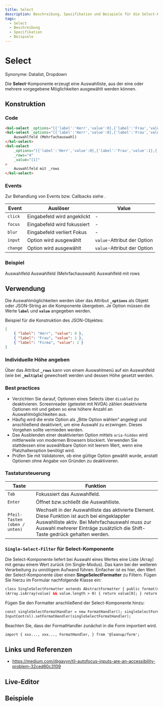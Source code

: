 ```yaml
---
title: Select
description: Beschreibung, Spezifikation und Beispiele für die Select-Komponente.
tags:
  - Select
  - Beschreibung
  - Spezifikation
  - Beispiele
---
```



# Select

Synonyme: Datalist, Dropdown

Die **Select**-Komponente erzeugt eine Auswahlliste, aus der eine oder mehrere vorgegebene Möglichkeiten ausgewählt werden können.

## Konstruktion

### Code

```html
<kol-select _options="[{'label':'Herr','value':0},{'label':'Frau','value':1},{'label':'Firma','value':2}]" _value="[1]"> Auswahlfeld </kol-select>
<kol-select _options="[{'label':'Herr','value':0},{'label':'Frau','value':1},{'label':'Firma','value':2}]" _multiple _value="[0,2]">
	Auswahlfeld (Mehrfachauswahl)
</kol-select>
<kol-select
	_options="[{'label':'Herr','value':0},{'label':'Frau','value':1},{'label':'Firma','value':2},{'label':'Herr','value':3},{'label':'Frau','value':4},{'label':'Firma','value':5}]"
	_rows="4"
	_value="[1]"
>
	Auswahlfeld mit _rows
</kol-select>
```

### Events

Zur Behandlung von Events bzw. Callbacks siehe <kol-link _label="Events" _href="../concepts/events" />.

| Event    | Auslöser                    | Value                       |
|----------|-----------------------------|-----------------------------|
| `click`  | Eingabefeld wird angeklickt | -                           |
| `focus`  | Eingabefeld wird fokussiert | -                           |
| `blur`   | Eingabefeld verliert Fokus  | -                           |
| `input`  | Option wird ausgewählt      | `value`-Attribut der Option |
| `change` | Option wird ausgewählt      | `value`-Attribut der Option |

### Beispiel

<kol-select _options="[{'label':'Herr','value':0},{'label':'Frau','value':1},{'label':'Firma','value':2}]" _value="[1]"> Auswahlfeld </kol-select>
<kol-select _options="[{'label':'Herr','value':0},{'label':'Frau','value':1},{'label':'Firma','value':2}]" _multiple _value="[0,2]">
	Auswahlfeld (Mehrfachauswahl)
</kol-select>
<kol-select _options="[{'label':'Herr','value':0},{'label':'Frau','value':1},{'label':'Firma','value':2},{'label':'Herr','value':3},{'label':'Frau','value':4},{'label':'Firma','value':5}]" _rows="4" _value="[1]">Auswahlfeld mit rows</kol-select>

## Verwendung

Die Auswahlmöglichkeiten werden über das Attribut **`_options`** als Objekt oder JSON-String an die Komponente übergeben. Je Option müssen die Werte **`label`** und **`value`** angegeben werden.

Beispiel für die Konstruktion des JSON-Objektes:

```json
[
	{ "label": "Herr", "value": 0 },
	{ "label": "Frau", "value": 1 },
	{ "label": "Firma", "value": 2 }
]
```

### Individuelle Höhe angeben

Über das Attribut **`_rows`** kann von einem Auswahlmenü auf ein Auswahlfeld (wie bei **`_multiple`**) gewechselt werden und dessen Höhe gesetzt werden.

### Best practices

- Verzichten Sie darauf, Optionen eines Selects über `disabled` zu deaktivieren. Screenreader (getestet mit NVDA) zählen deaktivierte Optionen mit und geben so eine höhere Anzahl an Auswahlmöglichkeiten aus.
- Häufig wird die erste Option als „Bitte Option wählen“ angelegt und anschließend deaktiviert, um eine Auswahl zu erzwingen. Dieses Vorgehen sollte vermieden werden.
- Das Ausblenden einer deaktivierten Option mittels `aria-hidden` wird mittlerweile von modernen Browsern blockiert. Verwenden Sie stattdessen eine auswählbare Option mit leerem Wert, wenn eine Platzhalteroption benötigt wird.
- Prüfen Sie mit Validatoren, ob eine gültige Option gewählt wurde, anstatt Optionen ohne Angabe von Gründen zu deaktivieren.

<!-- ## Barrierefreiheit -->

### Tastatursteuerung

| Taste                         | Funktion                                                                                                                                                                                                                      |
| ----------------------------- | ----------------------------------------------------------------------------------------------------------------------------------------------------------------------------------------------------------------------------- |
| `Tab`                         | Fokussiert das Auswahlfeld.                                                                                                                                                                                                   |
| `Enter`                       | Öffnet bzw.schließt die Auswahlliste.                                                                                                                                                                                         |
| `Pfeil-Tasten (oben / unten)` | Wechselt in der Auswahlliste das aktivierte Element. Diese Funktion ist auch bei eingeklappter Auswahlliste aktiv. Bei Mehrfachauswahl muss zur Auswahl mehrerer Einträge zusätzlich die Shift-Taste gedrück gehalten werden. |

### `Single-Select-Filter` für Select-Komponente

Die Select-Komponente liefert bei Auswahl eines Wertes eine Liste (Array) mit genau einem
Wert zurück (im Single-Modus). Das kann bei der weiteren Verarbeitung zu unnötigem Aufwand führen. Einfacher ist es hier, den Wert der Select-Komponente über einen <b>SingeSelectFormatter</b> zu Filtern. Fügen Sie hierzu im Formular nachfolgende Klasse ein:

```html
class SingleSelectFormatter extends AbstractFormatter { public format(value: unknown): unknown { return [value]; } public parse(value: unknown): unknown { if
(Array.isArray(value) && value.length > 0) { return value[0]; } return value; } }
```

Fügen Sie den Formatter anschließend der Select-Komponente hinzu:

```html
const singleSelectFormatHandler = new FormatHandler(); singleSelectFormatHandler.formatters.add([new SingleSelectFormatter()]); (this.getInput('kategorie') as
InputControl).setFormatHandler(singleSelectFormatHandler);
```

Beachten Sie, dass der FormatHandler zunächst in die Form importiert wird.

```html
import { xxx..., xxx..., FormatHandler, } from '@leanup/form';
```

## Links und Referenzen

- https://medium.com/@gavyn/til-autofocus-inputs-are-an-accessibility-problem-32ced60c3109

<Readme />

<ExampleLink component="select" />

## Live-Editor

<LiveEditorCompact component="select" />

## Beispiele

<Configurator component="select" sample="basic" />
